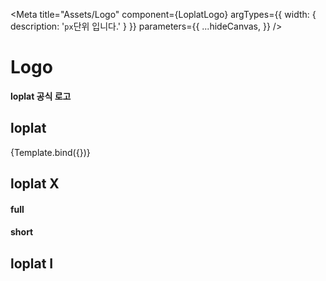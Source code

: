 
<Meta
  title="Assets/Logo"
  component={LoplatLogo}
  argTypes={{ width: { description: '`px`단위 입니다.' } }}
  parameters={{
    ...hideCanvas,
  }}
/>


# Logo

**loplat 공식 로고**

## loplat

<Canvas>
  <Story name="loplat" args={{ width: 200 }}>
    {Template.bind({})}
  </Story>
</Canvas>

<ArgsTable story="loplat" />

## loplat X

#### full

<Canvas>
  <Story name="loplat X full">
    <LoplatXFullLogo width="200" />
  </Story>
</Canvas>

#### short

<Canvas>
  <Story name="loplat X">
    <LoplatXLogo width="50" />
  </Story>
</Canvas>

## loplat I

<Canvas>
  <Story name="loplat I">
    <LoplatILogo width="50" />
  </Story>
</Canvas>
